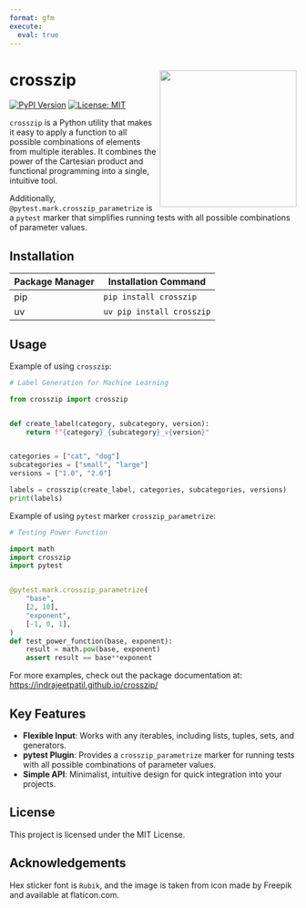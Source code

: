 ```yaml
---
format: gfm
execute: 
  eval: true
---
```


# crosszip <img src="https://raw.githubusercontent.com/IndrajeetPatil/crosszip/main/docs/assets/logo.png" align="right" width="240" />

[![PyPI Version](https://img.shields.io/pypi/v/crosszip.svg)](https://pypi.org/project/crosszip/)
[![License: MIT](https://img.shields.io/badge/license-MIT-blue.svg)](https://opensource.org/licenses/MIT)

`crosszip` is a Python utility that makes it easy to apply a function to all possible combinations of elements from multiple iterables.
It combines the power of the Cartesian product and functional programming into a single, intuitive tool.

Additionally, `@pytest.mark.crosszip_parametrize` is a `pytest` marker that simplifies running tests with all possible combinations of parameter values.

## Installation

| Package Manager | Installation Command      |
| --------------- | ------------------------- |
| pip             | `pip install crosszip`    |
| uv              | `uv pip install crosszip` |

## Usage

Example of using `crosszip`:

```python
# Label Generation for Machine Learning

from crosszip import crosszip


def create_label(category, subcategory, version):
    return f"{category}_{subcategory}_v{version}"


categories = ["cat", "dog"]
subcategories = ["small", "large"]
versions = ["1.0", "2.0"]

labels = crosszip(create_label, categories, subcategories, versions)
print(labels)
```

Example of using `pytest` marker `crosszip_parametrize`:

```python
# Testing Power Function

import math
import crosszip
import pytest


@pytest.mark.crosszip_parametrize(
    "base",
    [2, 10],
    "exponent",
    [-1, 0, 1],
)
def test_power_function(base, exponent):
    result = math.pow(base, exponent)
    assert result == base**exponent
```

For more examples, check out the package documentation at:
<https://indrajeetpatil.github.io/crosszip/>

## Key Features

- **Flexible Input**: Works with any iterables, including lists, tuples, sets, and generators.
- **pytest Plugin**: Provides a `crosszip_parametrize` marker for running tests with all possible combinations of parameter values.
- **Simple API**: Minimalist, intuitive design for quick integration into your projects.

## License

This project is licensed under the MIT License.

## Acknowledgements

Hex sticker font is `Rubik`, and the image is taken from icon made by Freepik and available at flaticon.com.
